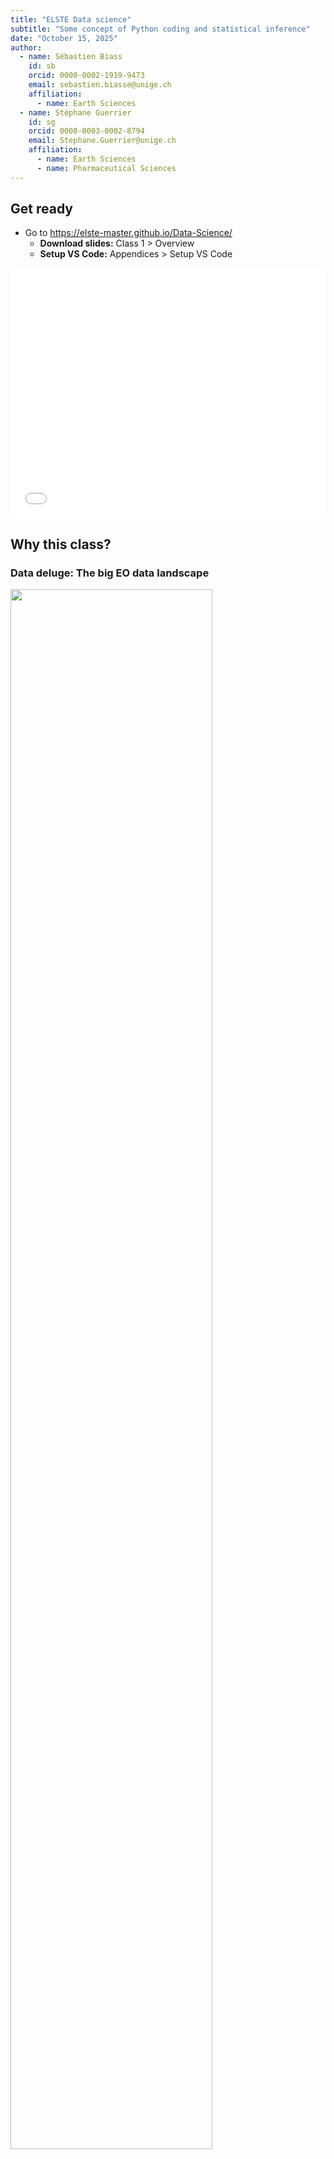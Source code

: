 ```yaml
---
title: "ELSTE Data science"
subtitle: "Some concept of Python coding and statistical inference"
date: "October 15, 2025"
author:
  - name: Sébastien Biass
    id: sb
    orcid: 0000-0002-1919-9473
    email: sebastien.biasse@unige.ch
    affiliation: 
      - name: Earth Sciences
  - name: Stéphane Guerrier
    id: sg
    orcid: 0000-0003-0002-8794
    email: Stephane.Guerrier@unige.ch
    affiliation: 
      - name: Earth Sciences
      - name: Pharmaceutical Sciences
---
```


## Get ready

- Go to [https://elste-master.github.io/Data-Science/](https://elste-master.github.io/Data-Science/)
  - **Download slides:** Class 1 > [Overview]{.bg}
  - **Setup VS Code:** Appendices > [Setup VS Code]{.bg}

<span style="font-size: 0.5em;"></span>

<iframe src="../appendices/setup_vscode.html" width="100%" height="400px" style="border:none;"></iframe>



## Why this class?

### Data deluge: The big EO data landscape

![](img/LandsatArchive.gif){width=80% fig-align="center"}

- **Landsat:**
  - Download: 53 images/day (2001) - 220’000 images/day (2017)
  - 5 million images of the Earth surface → [> 5 PB]{.bg}
- **ESA Sentinel 1 & 2** → [4.6TB /daily!]{.bg}



## Why this class?

:::: {.columns}
::: {.column width="50%"}
**As scientists, we are exposed to**:

- Increasing computational power/facilities
- Increasing amount of data

::: {.fragment}
**How do we make sense of it all?**

- [Scientific coding]{.bg} → gateway to scientific data analysis
- [Data science]{.bg} → extracting meaningful infomation and insights from data
:::
:::
::: {.column width="50%"}
![](img/diw.jpeg)
:::
::::

## What is [data science]{.bg}

### Wikipedia

> Data science is an [interdisciplinary academic field]{.bg} that uses statistics, scientific computing, scientific methods, processing, scientific visualization, algorithms and systems to extract or extrapolate knowledge from [...] data.

::: {.fragment}

### National Institutes of Standards and Technology

> The field that combines domain expertise, programming skills, and knowledge of mathematics and statistics to [extract meaningful insights from data]{.bg}.
:::

## Class schedule

- **Fall part at UNIGE**: 6 $\times$ 3-h long sessions
- **Assistants**: Simon Thivet, Filippo Salmaso, Lionel Voirol 
- **Format**: Theory, live coding and exercises

### October 15 and 22

- **Seb** → Intro to data science libraries for [Python]{.bg} → `Pandas`, `seaborn`

### October 29 and November 5

- **Stéphane** → Intro to statistical method for [data inference]{.bg}

### November 12 and 19

- Flexible as a function of how we progress
- Exam format to be defined

## Class objectives

- Scientific coding and stats often appear daunting
- True, there can be a steep learning curve


<span style="font-size: 0.5em;"></span>

::: {.fragment}
### Objectives

- **Not** to make you and expert developer / statistician **but**
  - To help you gain the [confidence]{.bg} that you are [totally capable of doing it]{.bg}
  - To make you realise that [what you will get]{.bg} in terms of research capabilities is [worth the effort]{.bg}!

:::

## Get involved!!!

**We want this class to be useful for [your research]{.bg}**!

<span style="font-size: 0.5em;"></span>

Try to contextualise the course material to **your research**:

- Do you already have your own [datasets]{.bg} you could bring to class?
- Can you use the course to [formulate new research questions]{.bg}?
- Do you know any open-access datasets relevant to your fields?
  - If not, can you find some for the next weeks?


# Why coding? {background-color="#2F4647"}



## Motivations

- **Example**: A common - but unnecessarily complicated - workflow of [many specialised softwares]{.bg}

```mermaid
%%{init: {"theme":"dark"}}%%
flowchart LR
    B[Data Collection]
    B --> C[Data Cleaning]
    C --> D[Analysis]
    D --> E[Visualisation]
```


::: {.fragment}
- **Objective**: Integrate full research workflow in an environment [supporting all tasks]{.bg}

```mermaid
flowchart LR
    B[Start]
    B --> C["<img src='https://s3.dualstack.us-east-2.amazonaws.com/pythondotorg-assets/media/community/logos/python-logo-only.png' width='20'>"]
    C --> D[End]
```
:::






## Motivations

### Motivation 1: Automation

:::: {.columns}
::: {.column width="60%"}

**Cotopaxi volcano**

- Reconstructing eruption source parameters (ESP) from tephra deposits
    - *How do different measurement methods influence ESP estimates*?

::: {.fragment}
- 40 outcrops
- ~10 samples per outcrop
- ~7 measurement methods per sample
:::


:::
::: {.column width="40%"}
![](img/_Cotopaxi%20-%202%20of%20200.jpeg){width=100%}
:::
::::


## Motivations

### Motivation 2: Data analysis

:::: {.columns}
::: {.column width="48%"}

**Example 1**: Exploit catalogues of big Earth Observation data

- **Revisit big EO catalogues to infer new knowledge**
    - *What controls the impact and recovery of vegetation following eruptions*?
:::
::: {.column width="4%"}
:::
::: {.column width="48%"}
![](img/Pinatubo.gif){width=100%}

:::
::::

## Motivations
### Motivation 2: Data analysis

:::: {.columns}
::: {.column width="48%"}

**Example 2**: Streamline global geochemical analyses

- **Access global databases**
  - e.g., *Georock* database 
- **Automatic dedicated analyses/plots**
  - e.g., *TAS* diagrams and classification using `pyrolite`

:::
::: {.column width="4%"}
:::
::: {.column width="48%"}

![](img/pyrolite.webp){width=100%}

:::
::::



## Motivations
### Motivation 3: Visualisation

**Example 1**: In volcanically-active regions, soil burial after explosive eruptions [capture more carbon that they emit]{.bg}.

![](img/C_v2.png)

## Motivations
### Motivation 3: Visualisation

**Example 2**: In Small Island States, [≥90% of population and GDP]{.bg} is exposed to volcanic hazards.

![](img/FigS07.png){width=90% fig-align="center"}



# Why Python?  {background-color="#2F4647"}

## Python's advantages [^1]

:::: {.columns}
::: {.column width="50%"}

1. **Free**
2. **Open source**
   - Not dependent on any company
   - Large online community
3. **Old** → stable (started in 1991)
4. **Very** popular in science
5. Relatively easy to learn

:::
::: {.column width="50%"}
![](img/stack.png){width=120%}
:::
::::

[^1]: Inspired by the [School of Oceanography at University of Washington](https://www.youtube.com/watch?v=O3DnvPuw8Ro&list=PLjazLUieaXOWl-4ZUn4VWabP5-Tb74ZbR&index=3)

## What is Python

**High-level computing language**

- Compiled → doesn't directly speak to the computer, but is *interpreted* by another language
  - Usually slower, but much, much [easier to use]{.bg}!

::: {.fragment}
**Modular**

- Python is composed of a *core* of functions complemented by wide ecosystem of specialized packages for [specific tasks]{.bg}
  - A [function]{.bg} is a bit of code to perform a **specific task**
  - A [module]{.bg} is a collection of **functions**
  - A [package]{.bg} is composed by multiple **modules**
:::

## An example of packages, modules and functions

In the code below, we first load the necessary packages and libraries:

- `matplotlib` is the main **visualisation** [package]{.bg} used in Python
- `pyplot` is a [module]{.bg} of `matplotlib` that provides easy-to-use functions for **plotting** data
- `figure` is a [function]{.bg} of `pyplot` and is the main function to prepare a plot

```python
# | eval: False
# | echo: True

# Import the packages and modules
from matplotlib import pyplot as plt 
# Set up a figure for plotting
plt.figure(...) 

```
<!-- 1. Load the `pyplot` [module]{.bg} from the `matplotlib` [package]{.bg} 
2. The `pyplot` module provides the `figure` [function]{.bg} -->

## How to use Python 


:::: {.columns}
::: {.column width="48%"}

**Option 1**: Your own computer

- Requires some setup
- No internet connection required
- Slow if computer is slow
- All data stored on your own computer

::: {.callout-important}
## Environment manager!

Make sure to install an **environment manager** → e.g. [Miniconda](https://www.anaconda.com/docs/getting-started/miniconda/main)
:::

:::

::: {.column width="4%"}

:::

::: {.column width="48%"}

::: {.fragment}
**Option 2**: In the cloud → [Google Collab](https://colab.google)

- No setup required
- No internet connection required
- Decent speed, free as long as Google says it is free
- All data stored in the cloud

:::
:::
::::

## How to run Python 


**3 main ways to run Python...**

1. Run Python `.py` scripts from the command line → *deprecated*
2. Run blocks of code from within a Python `.py` script using `ipykernel` → **similar behaviour to R/Matlab** = ❤️ 
3. Use **Jupyter Notebooks** in `.ipynb` files


::: {.fragment}
**...in two different environments**

1. Dedicated software: [VSCode](https://code.visualstudio.com/docs/python/jupyter-support-py), [PyCharm](https://www.jetbrains.com/pycharm/), [Spyder](https://www.spyder-ide.org)
2. Web browser: [JupyterLab](https://jupyter.org)
:::



## Start coding!

- Go to [https://elste-master.github.io/Data-Science/](https://elste-master.github.io/Data-Science/)
  - **Setup VS Code:** Appendices > [Setup VS Code]{.bg}

<span style="font-size: 0.5em;"></span>

<iframe src="../appendices/setup_vscode.html" width="100%" height="400px" style="border:none;"></iframe>
